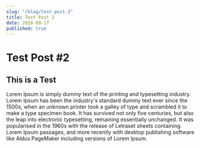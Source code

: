 ```yaml
---
slug: "/blog/test-post-2"
title: Test Post 2
date: 2020-09-17
published: true
---
```


# Test Post #2
## This is a Test

Lorem Ipsum is simply dummy text of the printing and typesetting industry.
Lorem Ipsum has been the industry's standard dummy text ever since the 1500s,
when an unknown printer took a galley of type and scrambled it to make a
type specimen book. It has survived not only five centuries, but also the
leap into electronic typesetting, remaining essentially unchanged. It was
popularised in the 1960s with the release of Letraset sheets containing
Lorem Ipsum passages, and more recently with desktop publishing software
like Aldus PageMaker including versions of Lorem Ipsum.
